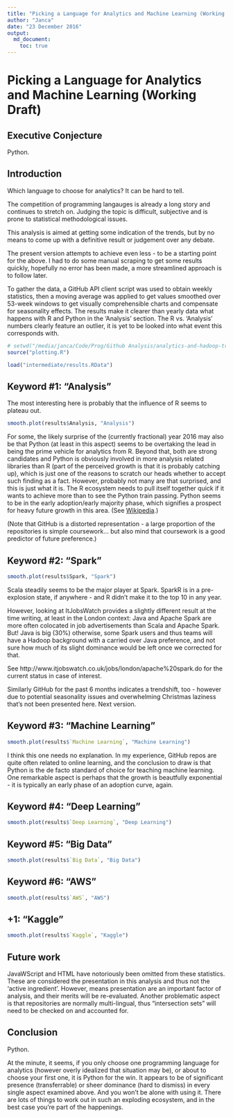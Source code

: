 ```yaml
---
title: "Picking a Language for Analytics and Machine Learning (Working Draft)"
author: "Janca"
date: "23 December 2016"
output:
  md_document:
    toc: true
---
```


# Picking a Language for Analytics and Machine Learning (Working Draft)

## Executive Conjecture

Python.

## Introduction

Which language to choose for analytics? It can be hard to tell.

The competition of programming langauges is already a long story and continues to stretch on.
Judging the topic is difficult, subjective and is prone to statistical methodological issues.

This analysis is aimed at getting some indication of the trends, but by no means to come up with a definitive result or judgement over any debate.

The present version attempts to achieve even less - to be a starting point for the 
above. I had to do some manual scraping to get some results quickly, hopefully no error has been made, a more streamlined approach is to follow later.

To gather the data, a GitHub API client script was used to obtain weekly statistics, then a moving average was applied to get values smoothed over 53-week windows to get visually comprehensible charts and compensate for seasonality effects.
The results make it clearer than yearly data what happens with R and Python in the 'Analysis' section.
The R vs. 'Analysis' numbers clearly feature an outlier, it is yet to be looked into what event this corresponds with.

```r
# setwd("/media/janca/Code/Prog/Github Analysis/analytics-and-hadoop-trends/github-trends/")
source("plotting.R")

load("intermediate/results.RData")
```

## Keyword #1: "Analysis"

The most interesting here is probably that the influence of R seems to plateau out.

```r
smooth.plot(results$Analysis, "Analysis")
```

For some, the likely surprise of the (currently fractional) year 2016 may also be that Python (at least in this aspect) seems to be overtaking the lead in being the prime vehicle for analytics from R. Beyond that, both are strong candidates and Python is obviously involved in more analysis related libraries than R (part of the perceived growth is that it is probably catching up), which is just one of the reasons to scratch our heads whether to accept such finding as a fact. However, probably not many are that surprised, and this is just what it is. The R ecosystem needs to pull itself together quick if it wants to achieve more than to see the Python train passing. Python seems to be in the early adoption/early majority phase, which signifies a prospect for heavy future growth in this area. (See [Wikipedia](https://en.wikipedia.org/wiki/Diffusion_of_innovations).)

(Note that GitHub is a distorted representation - a large proportion of the repositories is simple coursework... but also mind that coursework is a good predictor of future preference.)

## Keyword #2: "Spark"

```r
smooth.plot(results$Spark, "Spark")
```

Scala steadily seems to be the major player at Spark.
SparkR is in a pre-explosion state, if anywhere - and R didn't make it to the top 10 in any year.

However, looking at ItJobsWatch provides a slightly different result at the time writing, at least in the London context: Java and Apache Spark are more often colocated in job advertisements than Scala and Apache Spark. But! Java is big (30%) otherwise, some Spark users and thus teams will have a Hadoop background with a carried over Java preference, and not sure how much of its slight dominance would be left once we corrected for that.

See http://www.itjobswatch.co.uk/jobs/london/apache%20spark.do for the current status in case of interest.

Similarly GitHub for the past 6 months indicates a trendshift, too - however due to potential seasonality issues and overwhelming Christmas laziness that's not been presented here. Next version.


## Keyword #3: "Machine Learning"

```r
smooth.plot(results$`Machine Learning`, "Machine Learning")
```

I think this one needs no explanation. In my experience, GitHub repos are quite often related to online learning, and the conclusion to draw is that Python is the de facto standard of choice for teaching machine learning.
One remarkable aspect is perhaps that the growth is beautfully exponential - it is typically an early phase of an adoption curve, again.

## Keyword #4: "Deep Learning"

```r
smooth.plot(results$`Deep Learning`, "Deep Learning")
```


## Keyword #5: "Big Data"

```r
smooth.plot(results$`Big Data`, "Big Data")
```

## Keyword #6: "AWS"

```r
smooth.plot(results$`AWS`, "AWS")
```

## +1: "Kaggle"

```r
smooth.plot(results$`Kaggle`, "Kaggle")
```

## Future work

JavaWScript and HTML have notoriously been omitted from these statistics. 
These are considered the presentation in this analysis and thus not the 'active ingredient'.
However, means presentation are an important factor of analysis, and their merits will be re-evaluated.
Another problematic aspect is that repositories are normally multi-lingual, thus "intersection sets" will need to be checked on and accounted for.

## Conclusion

Python.

At the minute, it seems, if you only choose one programming language for analytics (however overly idealized that situation may be), or about to choose your first one, it is Python for the win.
It appears to be of significant presence (transferrable) or sheer dominance (hard to dismiss) in every single aspect examined above.
And you won't be alone with using it.
There are lots of things to work out in such an exploding ecosystem, and in the best case you're part of the happenings.
